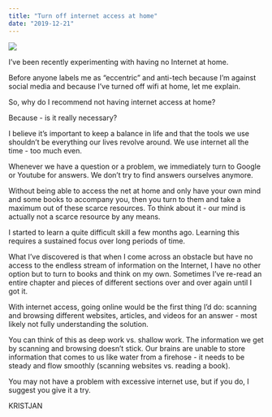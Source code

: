 ```yaml
---
title: "Turn off internet access at home"
date: "2019-12-21"
---
```


![](https://kristjanvingel.files.wordpress.com/2019/12/dayne-topkin-cxruh7pmmsu-unsplash.jpg?w=1024)

I’ve been recently experimenting with having no Internet at home.

Before anyone labels me as “eccentric” and anti-tech because I’m against social media and because I’ve turned off wifi at home, let me explain.

So, why do I recommend not having internet access at home?

Because - is it really necessary?

I believe it’s important to keep a balance in life and that the tools we use shouldn’t be everything our lives revolve around. We use internet all the time - too much even.

Whenever we have a question or a problem, we immediately turn to Google or Youtube for answers. We don’t try to find answers ourselves anymore.

Without being able to access the net at home and only have your own mind and some books to accompany you, then you turn to them and take a maximum out of these scarce resources. To think about it - our mind is actually not a scarce resource by any means.

I started to learn a quite difficult skill a few months ago. Learning this requires a sustained focus over long periods of time.

What I’ve discovered is that when I come across an obstacle but have no access to the endless stream of information on the Internet, I have no other option but to turn to books and think on my own. Sometimes I’ve re-read an entire chapter and pieces of different sections over and over again until I got it.

With internet access, going online would be the first thing I’d do: scanning and browsing different websites, articles, and videos for an answer - most likely not fully understanding the solution.

You can think of this as deep work vs. shallow work. The information we get by scanning and browsing doesn’t stick. Our brains are unable to store information that comes to us like water from a firehose - it needs to be steady and flow smoothly (scanning websites vs. reading a book).

You may not have a problem with excessive internet use, but if you do, I suggest you give it a try.

KRISTJAN
